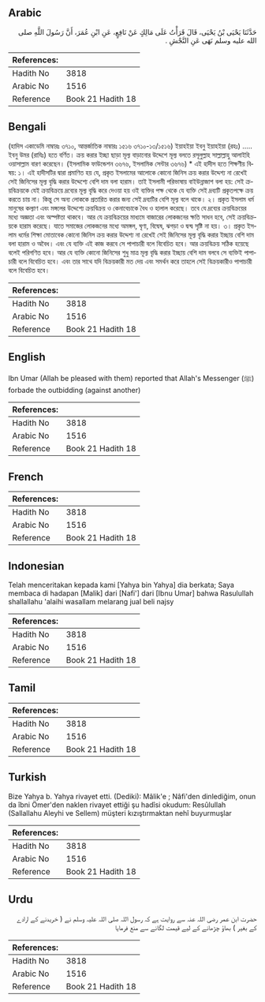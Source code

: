 ## Arabic


<div dir="rtl" lang="ar" style={{fontSize:'larger',backgroundColor:'#f8f9fa',padding:20}}>
حَدَّثَنَا يَحْيَى بْنُ يَحْيَى، قَالَ قَرَأْتُ عَلَى مَالِكٍ عَنْ نَافِعٍ، عَنِ ابْنِ عُمَرَ، أَنَّ رَسُولَ اللَّهِ صلى الله عليه وسلم نَهَى عَنِ النَّجْشِ ‏.‏
</div>
<div style={{backgroundColor:'#f8f9fa',padding:20, marginBottom: 10}}><table> <thead> <tr> <th>References:</th> <th></th> </tr> </thead> <tbody><tr><td>Hadith No</td><td>3818</td></tr><tr><td>Arabic No</td><td>1516</td></tr><tr><td>Reference</td><td>Book 21 Hadith 18</td></tr></tbody></table></div>

## Bengali


<div dir="ltr" lang="bn" style={{fontSize:'larger',backgroundColor:'#f8f9fa',padding:20}}>
(হাদিস একাডেমি নাম্বারঃ ৩৭১০, আন্তর্জাতিক নাম্বারঃ ১৫১৬ ৩৭১০-১৩/১৫১৬) ইয়াহইয়া ইবনু ইয়াহইয়া (রহঃ) ..... ইবনু উমর (রাযিঃ) হতে বর্ণিত। ক্রয় করার ইচ্ছা ছাড়া মূল্য বাড়ানোর উদ্দেশে মূল্য বলতে রসূলুল্লাহ সাল্লাল্লাহু আলাইহি ওয়াসাল্লাম বারণ করেছেন। (ইসলামিক ফাউন্ডেশন ৩৬৭৬, ইসলামিক সেন্টার ৩৬৭৬) * এই হাদীস হতে শিক্ষণীয় বিষয়: ১। এই হাদীসটির দ্বারা প্রমাণিত হয় যে, প্রকৃত ইসলামের আলোকে কোনো জিনিস ক্রয় করার উদ্দেশ্য না রেখেই সেই জিনিসের মূল্য বৃদ্ধি করার উদ্দেশ্যে বেশি দাম বলা হারাম। তাই ইসলামী পরিভাষায় বাইউন্নাজাশ বলা হয়: সেই ক্রয়বিক্রয়কে যেই ক্রয়বিক্রয়ে দ্রব্যের মূল্য বৃদ্ধি করে দেওয়া হয় ওই ব্যক্তির পক্ষ থেকে যে ব্যক্তি সেই দ্রব্যটি প্রকৃতপক্ষে ক্রয় করতে চায় না। কিন্তু সে অন্য লোককে প্রতারিত করার জন্য সেই দ্রব্যটির বেশি মূল্য বলে থাকে। ২। প্রকৃত ইসলাম ধর্ম মানুষের কল্যাণ এবং মঙ্গলের উদ্দেশ্যে ক্রয়বিক্রয় ও কেনাবেচাকে বৈধ ও হালাল করেছে। তবে যে দ্রব্যের ক্রয়বিক্রয়ের মধ্যে অজ্ঞতা এবং অস্পষ্টতা থাকবে। আর যে ক্রয়বিক্রয়ের মাধ্যমে বাজারের লোকজনের ক্ষতি সাধন হবে, সেই ক্রয়বিক্রয়কে হারাম করেছে। যাতে সমাজের লোকজনের মধ্যে অমঙ্গল, ঘৃণা, বিদ্বেষ, ঝগড়া ও দ্বন্দ্ব সৃষ্টি না হয়। ৩। প্রকৃত ইসলাম ধর্মের শিক্ষা মোতাবেক কোনো জিনিস ক্রয় করার উদ্দেশ্য না রেখেই সেই জিনিসের মূল্য বৃদ্ধি করার ইচ্ছায় বেশি দাম বলা হারাম ও অবৈধ। এবং যে ব্যক্তি এই কাজ করবে সে পাপাচারী বলে বিবেচিত হবে। আর ক্রয়বিক্রয় সঠিক হয়েছে বলেই পরিগণিত হবে। আর যে ব্যক্তি কোনো জিনিসের শুধু মাত্র মূল্য বৃদ্ধি করার ইচ্ছায় বেশি দাম বলবে সে ব্যক্তিই পাপাচারী বলে বিবেচিত হবে। এবং তার সাথে যদি বিক্রয়কারী মত দেয় এবং সমর্থন করে তাহলে সেই বিক্রয়কারীও পাপাচারী বলে বিবেচিত হবে।
</div>
<div style={{backgroundColor:'#f8f9fa',padding:20, marginBottom: 10}}><table> <thead> <tr> <th>References:</th> <th></th> </tr> </thead> <tbody><tr><td>Hadith No</td><td>3818</td></tr><tr><td>Arabic No</td><td>1516</td></tr><tr><td>Reference</td><td>Book 21 Hadith 18</td></tr></tbody></table></div>

## English


<div dir="ltr" lang="en" style={{fontSize:'larger',backgroundColor:'#f8f9fa',padding:20}}>
Ibn Umar (Allah be pleased with them) reported that Allah's Messenger (ﷺ) forbade the outbidding (against another)
</div>
<div style={{backgroundColor:'#f8f9fa',padding:20, marginBottom: 10}}><table> <thead> <tr> <th>References:</th> <th></th> </tr> </thead> <tbody><tr><td>Hadith No</td><td>3818</td></tr><tr><td>Arabic No</td><td>1516</td></tr><tr><td>Reference</td><td>Book 21 Hadith 18</td></tr></tbody></table></div>

## French


<div dir="ltr" lang="fr" style={{fontSize:'larger',backgroundColor:'#f8f9fa',padding:20}}>

</div>
<div style={{backgroundColor:'#f8f9fa',padding:20, marginBottom: 10}}><table> <thead> <tr> <th>References:</th> <th></th> </tr> </thead> <tbody><tr><td>Hadith No</td><td>3818</td></tr><tr><td>Arabic No</td><td>1516</td></tr><tr><td>Reference</td><td>Book 21 Hadith 18</td></tr></tbody></table></div>

## Indonesian


<div dir="ltr" lang="id" style={{fontSize:'larger',backgroundColor:'#f8f9fa',padding:20}}>
Telah menceritakan kepada kami [Yahya bin Yahya] dia berkata; Saya membaca di hadapan [Malik] dari [Nafi'] dari [Ibnu Umar] bahwa Rasulullah shallallahu 'alaihi wasallam melarang jual beli najsy
</div>
<div style={{backgroundColor:'#f8f9fa',padding:20, marginBottom: 10}}><table> <thead> <tr> <th>References:</th> <th></th> </tr> </thead> <tbody><tr><td>Hadith No</td><td>3818</td></tr><tr><td>Arabic No</td><td>1516</td></tr><tr><td>Reference</td><td>Book 21 Hadith 18</td></tr></tbody></table></div>

## Tamil


<div dir="ltr" lang="ta" style={{fontSize:'larger',backgroundColor:'#f8f9fa',padding:20}}>

</div>
<div style={{backgroundColor:'#f8f9fa',padding:20, marginBottom: 10}}><table> <thead> <tr> <th>References:</th> <th></th> </tr> </thead> <tbody><tr><td>Hadith No</td><td>3818</td></tr><tr><td>Arabic No</td><td>1516</td></tr><tr><td>Reference</td><td>Book 21 Hadith 18</td></tr></tbody></table></div>

## Turkish


<div dir="ltr" lang="tr" style={{fontSize:'larger',backgroundColor:'#f8f9fa',padding:20}}>
Bize Yahya b. Yahya rivayet etti. (Dediki): Mâlik'e ; Nâfi'den dinlediğim, onun da îbni Ömer'den naklen rivayet ettiği şu hadîsi okudum: Resûlullah (Sallallahu Aleyhi ve Sellem) müşteri kızıştırmaktan nehî buyurmuşlar
</div>
<div style={{backgroundColor:'#f8f9fa',padding:20, marginBottom: 10}}><table> <thead> <tr> <th>References:</th> <th></th> </tr> </thead> <tbody><tr><td>Hadith No</td><td>3818</td></tr><tr><td>Arabic No</td><td>1516</td></tr><tr><td>Reference</td><td>Book 21 Hadith 18</td></tr></tbody></table></div>

## Urdu


<div dir="rtl" lang="ur" style={{fontSize:'larger',backgroundColor:'#f8f9fa',padding:20}}>
حضرت ابن عمر رضی اللہ عنہ سے روایت ہے کہ رسول اللہ صلی اللہ علیہ وسلم نے ( خریدنے کے ارادے کے بغیر ) بھاؤ چڑھانے کے لیے قیمت لگانے سے منع فرمایا
</div>
<div style={{backgroundColor:'#f8f9fa',padding:20, marginBottom: 10}}><table> <thead> <tr> <th>References:</th> <th></th> </tr> </thead> <tbody><tr><td>Hadith No</td><td>3818</td></tr><tr><td>Arabic No</td><td>1516</td></tr><tr><td>Reference</td><td>Book 21 Hadith 18</td></tr></tbody></table></div>
